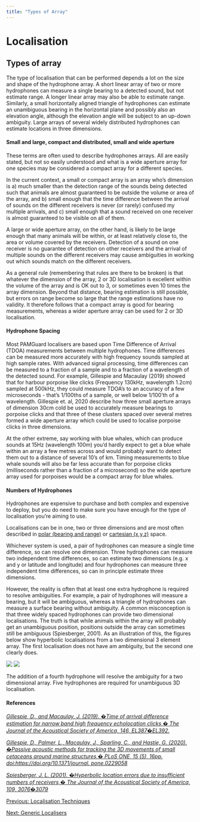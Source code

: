 ```yaml
---
title: "Types of Array"
---
```

Localisation
============

Types of array
--------------

  

The type of localisation that can be performed depends a lot on the size and shape of the hydrophone array. A short linear array of two or more hydrophones can measure a single bearing to a detected sound, but not estimate range. A longer linear array may also be able to estimate range. Similarly, a small horizontally aligned triangle of hydrophones can estimate an unambiguous bearing in the horizontal plane and possibly also an elevation angle, although the elevation angle will be subject to an up-down ambiguity. Large arrays of several widely distributed hydrophones can estimate locations in three dimensions.

#### Small and large, compact and distributed, small and wide aperture

These terms are often used to describe hydrophones arrays. All are easily stated, but not so easily understood and what is a wide aperture array for one species may be considered a compact array for a different species.

In the current context, a small or compact array is an array who's dimension is a) much smaller than the detection range of the sounds being detected such that animals are almost guaranteed to be outside the volume or area of the array, and b) small enough that the time difference between the arrival of sounds on the different receivers is never (or rarely) confused my multiple arrivals, and c) small enough that a sound received on one receiver is almost guaranteed to be visible on all of them.

A large or wide aperture array, on the other hand, is likely to be large enough that many animals will be within, or at least relatively close to, the area or volume covered by the receivers. Detection of a sound on one receiver is no guarantee of detection on other receivers and the arrival of multiple sounds on the different receivers may cause ambiguities in working out which sounds match on the different receivers.

As a general rule (remembering that rules are there to be broken) is that whatever the dimension of the array, 2 or 3D localisation is excellent within the volume of the array and is OK out to 3, or sometimes even 10 times the array dimension. Beyond that distance, bearing estimation is still possible, but errors on range become so large that the range estimations have no validity. It therefore follows that a compact array is good for bearing measurements, whereas a wider aperture array can be used for 2 or 3D localisation.

#### Hydrophone Spacing

Most PAMGuard localisers are based upon Time Difference of Arrival (TDOA) measurements between multiple hydrophones. Time differences can be measured more accurately with high frequency sounds sampled at high sample rates. With advanced signal processing, time differences can be measured to a fraction of a sample and to a fraction of a wavelength of the detected sound. For example, Gillespie and Macaulay (2019) showed that for harbour porpoise like clicks (Frequency 130kHz, wavelength 1.2cm) sampled at 500kHz, they could measure TDOA's to an accuracy of a few microseconds - that's 1/100ths of a sample, or well below 1/100'th of a wavelength. Gillespie et. al, 2020 describe how three small aperture arrays of dimension 30cm cold be used to accurately measure bearings to porpoise clicks and that three of these clusters spaced over several metres formed a wide aperture array which could be used to localise porpoise clicks in three dimensions.

At the other extreme, say working with blue whales, which can produce sounds at 15Hz (wavelength 100m) you'd hardly expect to get a blue whale within an array a few metres across and would probably want to detect them out to a distance of several 10's of km. Timing measurements to blue whale sounds will also be far less accurate than for porpoise clicks (milliseconds rather than a fraction of a microsecond) so the wide aperture array used for porpoises would be a compact array for blue whales.

#### Numbers of Hydrophones

Hydrophones are expensive to purchase and both complex and expensive to deploy, but you do need to make sure you have enough for the type of localisation you're aiming to use.

Localisations can be in one, two or three dimensions and are most often described in [polar (bearing and range)](https://en.wikipedia.org/wiki/Polar_coordinate_system) or [cartesian (x,y,z)](https://en.wikipedia.org/wiki/Cartesian_coordinate_system) space.

Whichever system is used, a pair of hydrophones can measure a single time difference, so can resolve one dimension. Three hydrophones can measure two independent time differences, so can estimate two dimensions (e.g. x and y or latitude and longitude) and four hydrophones can measure three independent time differences, so can in principle estimate three dimensions.

However, the reality is often that at least one extra hydrophone is required to resolve ambiguities. For example, a pair of hydrophones will measure a bearing, but it will be ambiguous, whereas a triangle of hydrophones can measure a surface bearing without ambiguity. A common misconception is that three widely spaced hydrophones can provide two dimensional localisations. The truth is that while animals within the array will probably get an unambiguous position, positions outside the array can sometimes still be ambiguous (Spiesberger, 2001). As an illustration of this, the figures below show hyperbolic localisations from a two dimensional 3 element array. The first localisation does not have am ambiguity, but the second one clearly does.

![](images/locunambig.png) ![](images/locambigm.png)

The addition of a fourth hydrophone will resolve the ambiguity for a two dimensional array. Five hydrophones are required for unambiguous 3D localisation.

#### References

_[Gillespie, D., and Macaulay, J. (2019). �Time of arrival difference estimation for narrow band high frequency echolocation clicks,� The Journal of the Acoustical Society of America, 146, EL387�EL392.](https://asa.scitation.org/doi/10.1121/1.5129678)_

_[Gillespie, D., Palmer, L., Macaulay, J., Sparling, C., and Hastie, G. (2020). �Passive acoustic methods for tracking the 3D movements of small cetaceans around marine structures,� PLoS ONE, 15 (5), 16pp. doi:https://doi.org/10.1371/journal. pone.0229058](https://journals.plos.org/plosone/article?id=10.1371/journal.pone.0229058)_

_[Spiesberger, J. L. (2001). �Hyperbolic location errors due to insufficient numbers of receivers,� The Journal of the Acoustical Society of America, 109, 3076�3079](https://asa.scitation.org/doi/10.1121/1.1373442)_

[Previous: Localisation Techniques](localisation_algorithms.html)

[Next: Generic Localisers](localisation_generic.html)
